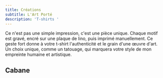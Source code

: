 ```yaml
---
title: Créations
subtitle: L'Art Porté
description: 'T-shirts '
---
```


Ce n'est pas une simple impression, c'est une pièce unique. Chaque motif est gravé, encré sur une plaque de lino, puis imprimé manuellement. Ce geste fort donne à votre t-shirt l'authenticité et le grain d'une œuvre d'art. Un choix unique, comme un tatouage, qui marquera votre style de mon empreinte humaine et artistique.

## Cabane


